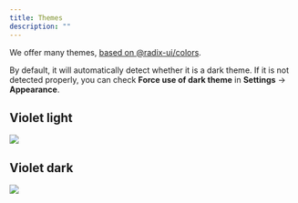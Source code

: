 ```yaml
---
title: Themes
description: ""
---
```


We offer many themes, [based on @radix-ui/colors](https://www.radix-ui.com/colors/docs/palette-composition/scales).

By default, it will automatically detect whether it is a dark theme. If it is not detected properly, you can check **Force use of dark theme** in **Settings** -> **Appearance**.

## Violet light

<img src="/enassi-docs/violet_light.png" />

## Violet dark

<img src="/enassi-docs/violet_dark.png" />
